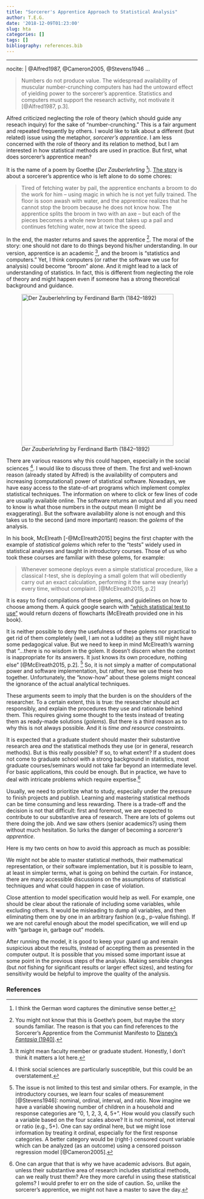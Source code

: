 ```yaml
---
title: "Sorcerer's Apprentice Approach to Statistical Analysis"
author: T.E.G.
date: '2018-12-09T01:23:00'
slug: hta
categories: []
tags: []
bibliography: references.bib
---
```

---
nocite: | 
  @Alfred1987, @Cameron2005, @Stevens1946
...

<!--*I started writing this post months ago, but couldn't finish it. Now it seems redundant. Especially, after the ["Cargo-cult statistics and scientific crisis"](https://www.significancemagazine.com/593) by Stark and Satelli (2018), which was published in Significance Magazine and covers a lot more (I highly recommend it). Still, I forced myself to finish this and hope you enjoy it.*-->

>  Numbers do not produce value. The widespread availability of muscular number-crunching computers has had the untoward effect of yielding power to the sorcerer's apprentice. Statistics and computers must support the research activity, not motivate it [@Alfred1987, p.3]. 

Alfred criticized neglecting the role of theory (which should guide any reseach inquiry) for the sake of "number-crunching." This is a fair argument and repeated frequently by others. I would like to talk about a different (but related) issue using the metaphor, *sorcerer's apprentice*. I am less concerned with the role of theory and its relation to method, but I am interested in how statistical methods are used in practice. But first, what does sorcerer's apprentice mean?

It is the name of a poem by Goethe (*Der Zauberlehrling* [^2]). [The story](https://en.wikipedia.org/wiki/The_Sorcerer%27s_Apprentice) is about a sorcerer's apprentice who is left alone to do some chores:

> Tired of fetching water by pail, the apprentice enchants a broom to do the work for him – using magic in which he is not yet fully trained. The floor is soon awash with water, and the apprentice realizes that he cannot stop the broom because he does not know how. The apprentice splits the broom in two with an axe – but each of the pieces becomes a whole new broom that takes up a pail and continues fetching water, now at twice the speed.

In the end, the master returns and saves the apprentice [^3]. The moral of the story: one should not dare to do things beyond his/her understanding. In our version, apprentice is an academic [^4], and the broom is "statistics and computers." Yet, I think computers (or rather the software we use for analysis) could become "broom" alone. And it might lead to a lack of understanding of statistics. In fact, this is different from neglecting the role of theory and might happen even if someone has a strong theoretical background and guidance.

![*Der Zauberlehrling* by Ferdinand Barth (1842–1892)](/sa.png){width=400px}

There are various reasons why this could happen, especially in the social sciences [^5]. I would like to discuss three of them. The first and well-known reason (already stated by Alfred) is the availability of computers and increasing (computational) power of statistical software. Nowadays, we have easy access to the state-of-art programs which implement complex statistical techniques. The information on where to click or few lines of code are usually available online. The software returns an output and all you need to know is what those numbers in the output mean (I might be exaggerating). But the software availability alone is not enough and this takes us to the second (and more important) reason: the *golems* of the analysis. 

In his book, McElreath [-@McElreath2015] begins the first chapter with the example of *statistical golems* which refer to the "tests" widely used in statistical analyses and taught in introductory courses. Those of us who took these courses are familiar with these golems, for example:

> Whenever someone deploys even a simple statistical procedure, like a classical *t*-test, she is deploying a small golem that will obediently carry out an exact calculation, performing it the same way (nearly) every time, without complaint. [@McElreath2015, p.2]

It is easy to find compilations of these golems, and guidelines on how to choose among them. A quick google search with ["which statistical test to use"](https://www.google.com.tr/search?biw=1422&bih=737&tbm=isch&sa=1&ei=vJ8lW-PTFJKTmgWA9KXwBg&q=which+statistical+test+to+use+&oq=which+statistical+test+to+use+&gs_l=img.3..0i67k1j0l3j0i30k1j0i24k1l5.419359.423511.0.423693.22.19.0.0.0.0.231.2160.0j13j2.15.0....0...1c.1.64.img..8.14.2051....0.7I2-ZKpUkSM) would return dozens of flowcharts (McElreath provided one in his book).

It is neither possible to deny the usefulness of these golems nor practical to get rid of them completely (well, I am not a luddite) as they still might have some pedagogical value. But we need to keep in mind McElreath's warning that "...there is no wisdom in the golem. It doesn't discern when the context is inappropriate for its answers. It just knows its own procedure, nothing else" [@McElreath2015, p.2]. [^6] So, it is not simply a matter of computational power and software implementation, but rather, how we use these two together. Unfortunately, the "know-how" about these golems might conceal the ignorance of the actual analytical techniques. 

These arguments seem to imply that the burden is on the shoulders of the researcher. To a certain extent, this is true: the researcher should act responsibly, and explain the procedures they use and rationale behind them. This requires giving some thought to the tests instead of treating them as ready-made solutions (*golems*). But there is a third reason as to why this is not always possible. And it is *time and resource constraints*. 

It is expected that a graduate student should master their substantive research area *and* the statistical methods they use (or in general, research methods). But is this really possible? If so, to what extent? If a student does not come to graduate school with a strong background in statistics, most graduate courses/seminars would not take far beyond an intermediate level. For basic applications, this could be enough. But in practice, we have to deal with intricate problems which require expertise.[^7] 

Usually, we need to prioritize what to study, especially under the pressure to finish projects and publish. Learning and mastering statistical methods can be time consuming and less rewarding. There is a trade-off and the decision is not that difficult: first and foremost, we are expected to contribute to our substantive area of research. There are lots of golems out there doing the job. And we saw others (senior academics?) using them without much hesitation. So lurks the danger of becoming a *sorcerer's apprentice*.

Here is my two cents on how to avoid this approach as much as possible:

<!--Learning what is going on behind the curtain (assumptions, formulae, basic math) at least to have a general idea:--> We might not be able to master statistical methods, their mathematical representation, or their software implementation, but it is possible to learn, at least in simpler terms, what is going on behind the curtain. For instance, there are many accessible discussions on the assumptions of statistical techniques and what could happen in case of violation.

Close attention to model specification would help as well. For example, one should be clear about the rationale of including some variables, while excluding others. It would be misleading to dump all variables, and then eliminating them one by one in an arbitrary fashion (e.g., p-value fishing). If we are not careful enough about the model specification, we will end up with "garbage in, garbage out" models. 

After running the model, it is good to keep your guard up and remain suspicious about the results, instead of accepting them as presented in the computer output. It is possible that you missed some important issue at some point in the previous steps of the analysis. Making sensible changes (but *not* fishing for significant results or larger effect sizes), and testing for sensitivity would be helpful to improve the quality of the analysis.

<!--Finally, there is nothing wrong about asking for help or feedback. Even if it comes from a colleague who could make similar mistakes, a new perspective might help us to see a problem *hiding in plain sight*.-->



### References

<!-- [^1]: For those who need an authoritative word from French men: "Those who expect miracles from the mythical triad, *archives*, *data*, and *computers*, do not understand the difference between the constructed objects which are scientific facts...and the real objects which are observed in museums and which, trough their 'concrete surplus', offer unlimited possibilites for new constructions as new questions are put to them. If these epistemological prelimiaries are ignored, there is a great risk of treating identical things differently and different things identically, of comparing incomparable and failing to compare the comparable, because even the most objective 'data' are obtained by applying grids...which involve theoretical presuppositions and therefore overlook information which another construction of the facts might have grasped"[@Bourdieu1991, p.36]. -->


[^2]: I think the German word captures the diminutive sense better.  

[^3]:  You might not know that this is Goethe's poem, but maybe the story sounds familiar. The reason is that you can find references to the Sorcerer's Apprentice from the Communist Manifesto to [Disney's *Fantasia* (1940)](https://youtu.be/2DX2yVucz24?t=26s).

[^4]: It might mean faculty member or graduate student. Honestly, I don't think it matters a lot here.

[^5]: I think social sciences are particularly susceptible, but this could be an overstatement. 

[^6]: The issue is not limited to this test and similar others. For example, in the introductory courses, we learn four scales of measurement [@Stevens1946]: nominal, ordinal, interval, and ratio. Now imagine we have a variable showing number of children in a household and response categories are "0, 1, 2, 3, 4, 5+". How would you classify such a variable based on the four scales above? It is not nominal, not interval or ratio (e.g., 5+). One can say ordinal here, but we might lose information by treating it ordinal, especially for the first response categories. A better category would be (right-) censored count variable which can be analyzed (as an outcome) using a censored poisson regression model [@Cameron2005]. 

[^7]: One can argue that that is why we have academic advisors. But again, unless their substantive area of research includes statistical methods, can we really trust them? Are they more careful in using these statistical golems? I would prefer to err on the side of caution. So, unlike the sorcerer's apprentice, we might not have a master to save the day. 
